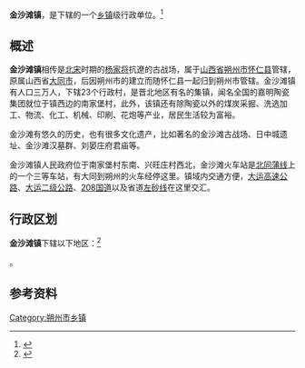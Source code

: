 {{中国乡级行政区|14/06/24/102/000}}
'''金沙滩镇'''，是{{PRC admin/fullname|14/06/24/102/000|3}}下辖的一个[[乡镇|乡镇]]级行政单位。<ref>{{PRC admin/ref sgc|{{PRC admin/parent|14/06/24/102/000}}}}</ref>

==概述 ==
'''金沙滩镇'''相传是[[北宋|北宋]]时期的[[杨家将|杨家将]]抗遼的古战场，属于[[山西省|山西省]][[朔州市|朔州市]][[怀仁县|怀仁县]]管辖，原属山西省[[大同市|大同市]]，后因朔州市的建立而随怀仁县一起归到朔州市管辖。金沙滩镇有人口三万人，下辖23个行政村，是晋北地区有名的集镇，闻名全国的嘉明陶瓷集团就位于镇西边的南家堡村，此外，该镇还有除陶瓷以外的煤炭采掘、洗选加工、物流、化工、机械、印刷、花炮等产业，居民生活较为富裕。

金沙滩有悠久的历史，也有很多文化遗产，比如著名的金沙滩古战场、日中城遗址、金沙滩汉墓群、刘晏庄府君庙等。

金沙滩镇人民政府位于南家堡村东南、兴旺庄村西北，金沙滩火车站是[[北同蒲线|北同蒲线]]上的一个三等车站，有大同到朔州的火车经停这里。镇域内交通方便，[[大运高速公路|大运高速公路]]、[[大运二级公路|大运二级公路]]、[[208国道|208国道]]以及省道[[左砂线|左砂线]]在这里交汇。

== 行政区划 ==
'''金沙滩镇'''下辖以下地区：<ref>{{PRC admin/ref sgc|14/06/24/102/000}}</ref>

{{PRC admin/children|14/06/24/102/000}}。

== 参考资料 ==

{{reflist}}

{{PRC admin/navcat|14/06/24/101/000}}
{{山西行政区划小作品}}

[[Category:朔州市乡镇|Category:朔州市乡镇]]
